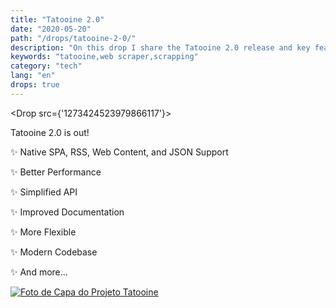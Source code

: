 ```yaml
---
title: "Tatooine 2.0"
date: "2020-05-20"
path: "/drops/tatooine-2-0/"
description: "On this drop I share the Tatooine 2.0 release and key features."
keywords: "tatooine,web scraper,scrapping"
category: "tech"
lang: "en"
drops: true
---
```



<Drop src={'1273424523979866117'}>

Tatooine 2.0 is out!

✨ Native SPA, RSS, Web Content, and JSON Support

✨ Better Performance

✨ Simplified API

✨ Improved Documentation

✨ More Flexible

✨ Modern Codebase

✨ And more...

[![Foto de Capa do Projeto Tatooine](https://cloud.githubusercontent.com/assets/1680157/17003290/a47ea06a-4ea5-11e6-8fc0-c36988534226.png)](https://github.com/obetomuniz/tatooine)

</Drop>
